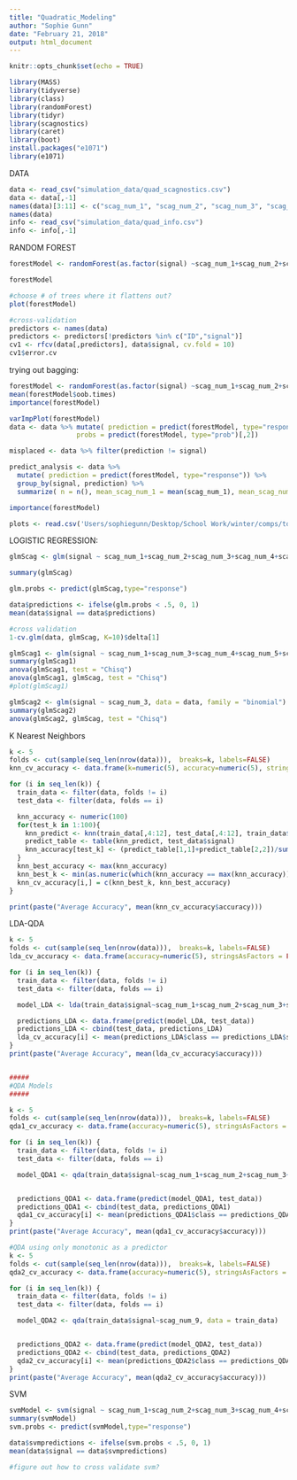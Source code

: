 ```yaml
---
title: "Quadratic_Modeling"
author: "Sophie Gunn"
date: "February 21, 2018"
output: html_document
---
```


```r
knitr::opts_chunk$set(echo = TRUE)
```


```r
library(MASS)
library(tidyverse)
library(class)
library(randomForest)
library(tidyr)
library(scagnostics)
library(caret)
library(boot)
install.packages("e1071")
library(e1071)
```

DATA
```r
data <- read_csv("simulation_data/quad_scagnostics.csv")
data <- data[,-1]
names(data)[3:11] <- c("scag_num_1", "scag_num_2", "scag_num_3", "scag_num_4", "scag_num_5", "scag_num_6", "scag_num_7", "scag_num_8", "scag_num_9")
names(data)
info <- read_csv("simulation_data/quad_info.csv")
info <- info[,-1]

```

RANDOM FOREST
```r
forestModel <- randomForest(as.factor(signal) ~scag_num_1+scag_num_2+scag_num_3+scag_num_4+scag_num_5+scag_num_6+scag_num_7+scag_num_8+scag_num_9, data = data, ntree=100, importance =T)

forestModel

#choose # of trees where it flattens out?
plot(forestModel)

#cross-validation
predictors <- names(data)
predictors <- predictors[!predictors %in% c("ID","signal")]
cv1 <- rfcv(data[,predictors], data$signal, cv.fold = 10)
cv1$error.cv
```

trying out bagging:
```r
forestModel <- randomForest(as.factor(signal) ~scag_num_1+scag_num_2+scag_num_3+scag_num_4+scag_num_5+scag_num_6+scag_num_7+scag_num_8+scag_num_9, data = data, ntree=100, importance =T, mtre = 3)
mean(forestModel$oob.times)
importance(forestModel)

varImpPlot(forestModel)
data <- data %>% mutate( prediction = predict(forestModel, type="response"), 
                 probs = predict(forestModel, type="prob")[,2])

misplaced <- data %>% filter(prediction != signal)

predict_analysis <- data %>% 
  mutate( prediction = predict(forestModel, type="response")) %>% 
  group_by(signal, prediction) %>% 
  summarize( n = n(), mean_scag_num_1 = mean(scag_num_1), mean_scag_num_2 = mean(scag_num_2),mean_scag_num_3 = mean(scag_num_3), mean_scag_num_4 = mean(scag_num_4), mean_scag_num_5 = mean(scag_num_5), mean_scag_num_6 = mean(scag_num_6), mean_scag_num_7 = mean(scag_num_7), mean_scag_num_8 = mean(scag_num_8), mean_scag_num_9 = mean(scag_num_9))

importance(forestModel)
```
```r
plots <- read.csv('Users/sophiegunn/Desktop/School Work/winter/comps/too big')

```

LOGISTIC REGRESSION:
```r
glmScag <- glm(signal ~ scag_num_1+scag_num_2+scag_num_3+scag_num_4+scag_num_5+scag_num_6+scag_num_7+scag_num_8+scag_num_9, data = data, family = "binomial")

summary(glmScag)

glm.probs <- predict(glmScag,type="response")

data$predictions <- ifelse(glm.probs < .5, 0, 1)
mean(data$signal == data$predictions)

#cross validation
1-cv.glm(data, glmScag, K=10)$delta[1]

glmScag1 <- glm(signal ~ scag_num_1+scag_num_3+scag_num_4+scag_num_5+scag_num_6+scag_num_7+scag_num_8+scag_num_9, data = data, family = "binomial")
summary(glmScag1)
anova(glmScag1, test = "Chisq")
anova(glmScag1, glmScag, test = "Chisq")
#plot(glmScag1)

glmScag2 <- glm(signal ~ scag_num_3, data = data, family = "binomial")
summary(glmScag2)
anova(glmScag2, glmScag, test = "Chisq")
```

K Nearest Neighbors
```r
k <- 5
folds <- cut(sample(seq_len(nrow(data))),  breaks=k, labels=FALSE) 
knn_cv_accuracy <- data.frame(k=numeric(5), accuracy=numeric(5), stringsAsFactors = FALSE)

for (i in seq_len(k)) {
  train_data <- filter(data, folds != i) 
  test_data <- filter(data, folds == i)

  knn_accuracy <- numeric(100)
  for(test_k in 1:100){
    knn_predict <- knn(train_data[,4:12], test_data[,4:12], train_data$signal, k = test_k)
    predict_table <- table(knn_predict, test_data$signal)
    knn_accuracy[test_k] <- (predict_table[1,1]+predict_table[2,2])/sum(predict_table)
  }
  knn_best_accuracy <- max(knn_accuracy) 
  knn_best_k <- min(as.numeric(which(knn_accuracy == max(knn_accuracy))))
  knn_cv_accuracy[i,] = c(knn_best_k, knn_best_accuracy)
}

print(paste("Average Accuracy", mean(knn_cv_accuracy$accuracy)))
```

LDA-QDA
```r
k <- 5
folds <- cut(sample(seq_len(nrow(data))),  breaks=k, labels=FALSE) 
lda_cv_accuracy <- data.frame(accuracy=numeric(5), stringsAsFactors = FALSE)

for (i in seq_len(k)) {
  train_data <- filter(data, folds != i) 
  test_data <- filter(data, folds == i)

  model_LDA <- lda(train_data$signal~scag_num_1+scag_num_2+scag_num_3+scag_num_4+scag_num_5+scag_num_6+scag_num_6+scag_num_7+scag_num_8+scag_num_9, data = train_data)

  predictions_LDA <- data.frame(predict(model_LDA, test_data))
  predictions_LDA <- cbind(test_data, predictions_LDA)
  lda_cv_accuracy[i] <- mean(predictions_LDA$class == predictions_LDA$signal)
}
print(paste("Average Accuracy", mean(lda_cv_accuracy$accuracy)))


#####
#QDA Models
#####

k <- 5
folds <- cut(sample(seq_len(nrow(data))),  breaks=k, labels=FALSE) 
qda1_cv_accuracy <- data.frame(accuracy=numeric(5), stringsAsFactors = FALSE)

for (i in seq_len(k)) {
  train_data <- filter(data, folds != i) 
  test_data <- filter(data, folds == i)

  model_QDA1 <- qda(train_data$signal~scag_num_1+scag_num_2+scag_num_3+scag_num_4+scag_num_5+scag_num_6+scag_num_6+scag_num_7+scag_num_8+scag_num_9, data = train_data)


  predictions_QDA1 <- data.frame(predict(model_QDA1, test_data))
  predictions_QDA1 <- cbind(test_data, predictions_QDA1)
  qda1_cv_accuracy[i] <- mean(predictions_QDA1$class == predictions_QDA1$signal)
}
print(paste("Average Accuracy", mean(qda1_cv_accuracy$accuracy)))

#QDA using only monotonic as a predictor
k <- 5
folds <- cut(sample(seq_len(nrow(data))),  breaks=k, labels=FALSE) 
qda2_cv_accuracy <- data.frame(accuracy=numeric(5), stringsAsFactors = FALSE)

for (i in seq_len(k)) {
  train_data <- filter(data, folds != i) 
  test_data <- filter(data, folds == i)

  model_QDA2 <- qda(train_data$signal~scag_num_9, data = train_data)


  predictions_QDA2 <- data.frame(predict(model_QDA2, test_data))
  predictions_QDA2 <- cbind(test_data, predictions_QDA2)
  qda2_cv_accuracy[i] <- mean(predictions_QDA2$class == predictions_QDA2$signal)
}
print(paste("Average Accuracy", mean(qda2_cv_accuracy$accuracy)))
```

SVM
```r
svmModel <- svm(signal ~ scag_num_1+scag_num_2+scag_num_3+scag_num_4+scag_num_5+scag_num_6+scag_num_7+scag_num_8+scag_num_9, data = data)
summary(svmModel)
svm.probs <- predict(svmModel,type="response")

data$svmpredictions <- ifelse(svm.probs < .5, 0, 1)
mean(data$signal == data$svmpredictions)

#figure out how to cross validate svm?
```